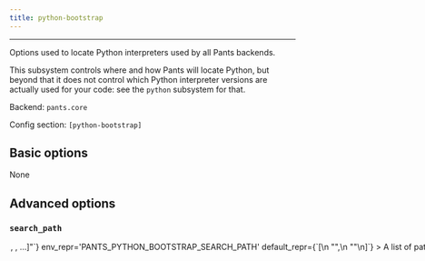 ```yaml
---
title: python-bootstrap
---
```



---

Options used to locate Python interpreters used by all Pants backends.

This subsystem controls where and how Pants will locate Python, but beyond that it does not control which Python interpreter versions are actually used for your code: see the `python` subsystem for that.

Backend: <span className="color--primary">`pants.core`</span>

Config section: <span className="color--primary">`[python-bootstrap]`</span>

<span className={styles.options}>

## Basic options

None

## Advanced options

### `search_path`

<Option
  cli_repr={`--python-bootstrap-search-path="[<binary-paths>, <binary-paths>, ...]"`}
  env_repr='PANTS_PYTHON_BOOTSTRAP_SEARCH_PATH'
  default_repr={`[\n  "<PYENV>",\n  "<PATH>"\n]`}
>
A list of paths to search for Python interpreters.

Which interpeters are actually used from these paths is context-specific: the Python backend selects interpreters using options on the `python` subsystem, in particular, the `[python].interpreter_constraints` option.

You can specify absolute paths to interpreter binaries and/or to directories containing interpreter binaries. The order of entries does not matter.

The following special strings are supported:

- `<PATH>`, the contents of the PATH env var
- `<ASDF>`, all Python versions currently configured by ASDF `(asdf shell, ${HOME}/.tool-versions)`, with a fallback to all installed versions
- `<ASDF_LOCAL>`, the ASDF interpreter with the version in BUILD_ROOT/.tool-versions
- `<PYENV>`, all Python versions under $(pyenv root)/versions
- `<PYENV_LOCAL>`, the Pyenv interpreter with the version in BUILD_ROOT/.python-version
- `<PEXRC>`, paths in the PEX_PYTHON_PATH variable in /etc/pexrc or ~/.pexrc
  </Option>

### `names`

<Option
  cli_repr={`--python-bootstrap-names="[<python-binary-names>, <python-binary-names>, ...]"`}
  env_repr='PANTS_PYTHON_BOOTSTRAP_NAMES'
  default_repr={`[\n  "python",\n  "python3"\n]`}
>
The names of Python binaries to search for. See the `--search-path` option to influence where interpreters are searched for.

This does not impact which Python interpreter is used to run your code, only what is used to run internal tools.

</Option>

## Deprecated options

None

</span>
